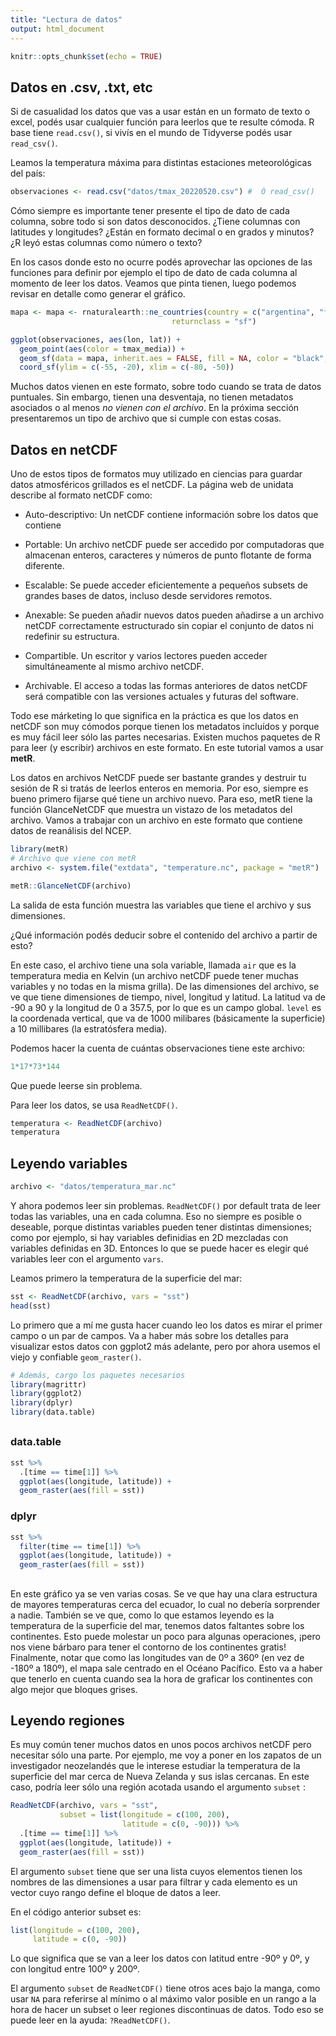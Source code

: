 ```yaml
---
title: "Lectura de datos"
output: html_document
---
```


```r
knitr::opts_chunk$set(echo = TRUE)
```

## Datos en .csv, .txt, etc

Si de casualidad los datos que vas a usar están en un formato de texto o excel, podés usar cualquier función para leerlos que te resulte cómoda. R base tiene `read.csv()`, si vivís en el mundo de Tidyverse podés usar `read_csv()`.

Leamos la temperatura máxima para distintas estaciones meteorológicas del país:

```r
observaciones <- read.csv("datos/tmax_20220520.csv") #  Ó read_csv()
```

Cómo siempre es importante tener presente el tipo de dato de cada columna, sobre todo si son datos desconocidos.
¿Tiene columnas con latitudes y longitudes?
¿Están en formato decimal o en grados y minutos?
¿R leyó estas columnas como número o texto?

En los casos donde esto no ocurre podés aprovechar las opciones de las funciones para definir por ejemplo el tipo de dato de cada columna al momento de leer los datos. Veamos que pinta tienen, luego podemos revisar en detalle como generar el gráfico. 

```r
mapa <- mapa <- rnaturalearth::ne_countries(country = c("argentina", "falkland islands"), 
                                    returnclass = "sf")

ggplot(observaciones, aes(lon, lat)) +
  geom_point(aes(color = tmax_media)) +
  geom_sf(data = mapa, inherit.aes = FALSE, fill = NA, color = "black", size = 0.2) +
  coord_sf(ylim = c(-55, -20), xlim = c(-80, -50))

```

Muchos datos vienen en este formato, sobre todo cuando se trata de datos puntuales. Sin embargo, tienen una desventaja, no tienen metadatos asociados o al menos *no vienen con el archivo*.
En la próxima sección presentaremos un tipo de archivo que si cumple con estas cosas.

## Datos en netCDF

Uno de estos tipos de formatos muy utilizado en ciencias para guardar datos atmosféricos grillados es el netCDF.
La página web de unidata describe al formato netCDF como:

-   Auto-descriptivo: Un netCDF contiene información sobre los datos que contiene

-   Portable: Un archivo netCDF puede ser accedido por computadoras que almacenan enteros, caracteres y números de punto flotante de forma diferente.

-   Escalable: Se puede acceder eficientemente a pequeños subsets de grandes bases de datos, incluso desde servidores remotos.

-   Anexable: Se pueden añadir nuevos datos pueden añadirse a un archivo netCDF correctamente estructurado sin copiar el conjunto de datos ni redefinir su estructura.

-   Compartible.
    Un escritor y varios lectores pueden acceder simultáneamente al mismo archivo netCDF.

-   Archivable.
    El acceso a todas las formas anteriores de datos netCDF será compatible con las versiones actuales y futuras del software.

Todo ese márketing lo que significa en la práctica es que los datos en netCDF son muy cómodos porque tienen los metadatos incluídos y porque es muy fácil leer sólo las partes necesarias.
Existen muchos paquetes de R para leer (y escribir) archivos en este formato.
En este tutorial vamos a usar **metR**.

Los datos en archivos NetCDF puede ser bastante grandes y destruir tu sesión de R si tratás de leerlos enteros en memoria.
Por eso, siempre es bueno primero fijarse qué tiene un archivo nuevo.
Para eso, metR tiene la función GlanceNetCDF que muestra un vistazo de los metadatos del archivo.
Vamos a trabajar con un archivo en este formato que contiene datos de reanálisis del NCEP.

```r
library(metR)
# Archivo que viene con metR
archivo <- system.file("extdata", "temperature.nc", package = "metR")

metR::GlanceNetCDF(archivo)
```

La salida de esta función muestra las variables que tiene el archivo y sus dimensiones.

::: {.alert .alert-info}
¿Qué información podés deducir sobre el contenido del archivo a partir de esto?
:::

En este caso, el archivo tiene una sola variable, llamada `air` que es la temperatura media en Kelvin (un archivo netCDF puede tener muchas variables y no todas en la misma grilla).
De las dimensiones del archivo, se ve que tiene dimensiones de tiempo, nivel, longitud y latitud.
La latitud va de -90 a 90 y la longitud de 0 a 357.5, por lo que es un campo global.
`level` es la coordenada vertical, que va de 1000 milibares (básicamente la superficie) a 10 millibares (la estratósfera media).

Podemos hacer la cuenta de cuántas observaciones tiene este archivo:

```r
1*17*73*144
```

Que puede leerse sin problema.

Para leer los datos, se usa `ReadNetCDF()`.

```r
temperatura <- ReadNetCDF(archivo)
temperatura
```

## Leyendo variables

```r
archivo <- "datos/temperatura_mar.nc"
```


Y ahora podemos leer sin problemas.
`ReadNetCDF()` por default trata de leer todas las variables, una en cada columna.
Eso no siempre es posible o deseable, porque distintas variables pueden tener distintas dimensiones; como por ejemplo, si hay variables definidias en 2D mezcladas con variables definidas en 3D.
Entonces lo que se puede hacer es elegir qué variables leer con el argumento `vars`.

Leamos primero la temperatura de la superficie del mar:

```r
sst <- ReadNetCDF(archivo, vars = "sst")
head(sst)
```

Lo primero que a mí me gusta hacer cuando leo los datos es mirar el primer campo o un par de campos.
Va a haber más sobre los detalles para visualizar estos datos con ggplot2 más adelante, pero por ahora usemos el viejo y confiable `geom_raster()`.

```r
# Además, cargo los paquetes necesarios
library(magrittr)
library(ggplot2)
library(dplyr)
library(data.table)
```

##  {.tabset}

### data.table

```r
sst %>% 
  .[time == time[1]] %>%  
  ggplot(aes(longitude, latitude)) +
  geom_raster(aes(fill = sst)) 
```

### dplyr

```r
sst %>% 
  filter(time == time[1]) %>% 
  ggplot(aes(longitude, latitude)) +
  geom_raster(aes(fill = sst)) 
```

## 

En este gráfico ya se ven varias cosas.
Se ve que hay una clara estructura de mayores temperaturas cerca del ecuador, lo cual no debería sorprender a nadie.
También se ve que, como lo que estamos leyendo es la temperatura de la superficie del mar, tenemos datos faltantes sobre los continentes.
Esto puede molestar un poco para algunas operaciones, ¡pero nos viene bárbaro para tener el contorno de los continentes gratis!
Finalmente, notar que como las longitudes van de 0º a 360º (en vez de -180º a 180º), el mapa sale centrado en el Océano Pacífico.
Esto va a haber que tenerlo en cuenta cuando sea la hora de graficar los continentes con algo mejor que bloques grises.

## Leyendo regiones

Es muy común tener muchos datos en unos pocos archivos netCDF pero necesitar sólo una parte.
Por ejemplo, me voy a poner en los zapatos de un investigador neozelandés que le interese estudiar la temperatura de la superficie del mar cerca de Nueva Zelanda y sus islas cercanas.
En este caso, podría leer sólo una región acotada usando el argumento `subset` :

```r
ReadNetCDF(archivo, vars = "sst", 
           subset = list(longitude = c(100, 200),
                         latitude = c(0, -90))) %>% 
  .[time == time[1]] %>% 
  ggplot(aes(longitude, latitude)) +
  geom_raster(aes(fill = sst)) 
```

El argumento `subset` tiene que ser una lista cuyos elementos tienen los nombres de las dimensiones a usar para filtrar y cada elemento es un vector cuyo rango define el bloque de datos a leer.

En el código anterior subset es:

```r
list(longitude = c(100, 200),
     latitude = c(0, -90))
```

Lo que significa que se van a leer los datos con latitud entre -90º y 0º, y con longitud entre 100º y 200º.


::: {.alert .alert-info}
El argumento `subset` de `ReadNetCDF()` tiene otros aces bajo la manga, como usar `NA` para referirse al mínimo o al máximo valor posible en un rango a la hora de hacer un subset o leer regiones discontinuas de datos. Todo eso se puede leer en la ayuda: `?ReadNetCDF()`.
:::
